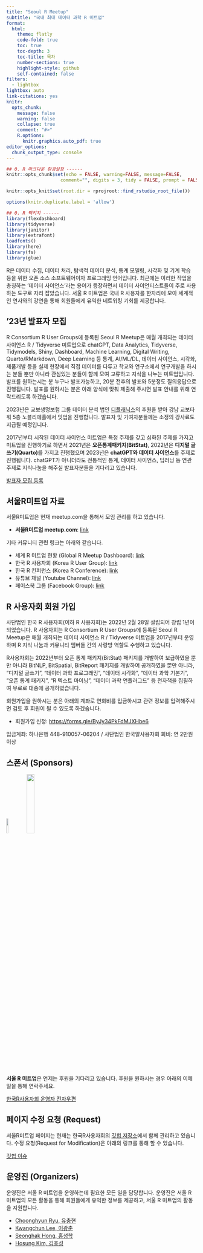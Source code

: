 ```yaml
---
title: "Seoul R Meetup"
subtitle: "국내 최대 데이터 과학 R 미트업"
format:
  html:
    theme: flatly
    code-fold: true
    toc: true
    toc-depth: 3
    toc-title: 목차
    number-sections: true
    highlight-style: github
    self-contained: false
filters:
  - lightbox
lightbox: auto
link-citations: yes
knitr:
  opts_chunk:
    message: false
    warning: false
    collapse: true
    comment: "#>"
    R.options:
      knitr.graphics.auto_pdf: true
editor_options:
  chunk_output_type: console
---
```


```r
## 0. R 마크다운 환경설정 ------
knitr::opts_chunk$set(echo = FALSE, warning=FALSE, message=FALSE,
                    comment="", digits = 3, tidy = FALSE, prompt = FALSE, fig.align = 'center')

knitr::opts_knit$set(root.dir = rprojroot::find_rstudio_root_file())

options(knitr.duplicate.label = 'allow')

## 0. R 팩키지 ------
library(flexdashboard)
library(tidyverse)
library(janitor)
library(extrafont)
loadfonts()
library(here)
library(fs)
library(glue)

```

R은 데이터 수집, 데이터 처리, 탐색적 데이터 분석, 통계 모델링, 시각화 및 기계 학습 등을 위한 오픈 소스 소프트웨어이자 프로그래밍 언어입니다. 최근에는 이러한 작업을 총칭하는 '데이터 사이언스'라는 용어가 등장하면서 데이터 사이언티스트들이 주로 사용하는 도구로 자리 잡았습니다. 서울 R 미트업은 국내 R 사용자를 한자리에 모아 세계적인 연사와의 강연을 통해 회원들에게 유익한 네트워킹 기회를 제공합니다.

## '23년 발표자 모집

R Consortium R User Groups에 등록된 Seoul R Meetup은 매월 개최되는 데이터 사이언스 R / Tidyverse 미트업으로 chatGPT, Data Analytics, Tidyverse, Tidymodels, Shiny, Dashboard, Machine Learning, Digital Writing, Quarto/RMarkdown, Deep Learning 등 통계, AI/ML/DL, 데이터 사이언스, 시각화, 제품개발 등을 실제 현장에서 직접 데이터를 다루고 학교와 연구소에서 연구개발을 하시는 분들 뿐만 아니라 관심있는 분들이 함께 모여 교류하고 지식을 나누는 미트업입니다. 발표를 원하는시는 분 누구나 발표가능하고, 20분 전후의 발표와 5분정도 질의응답으로 진행됩니다. 발표를 원하시는 분은 아래 양식에 맞춰 제출해 주시면 발표 안내를 위해 연락드리도록 하겠습니다.

2023년은 교보생명보험 그룹 데이터 분석 법인 [디플래닉스](https://www.dplanex.com/)의 후원을 받아 강남 교보타워 5층 노블리에홀에서 밋업을 진행합니다. 발표자 및 기여자분들께는 소정의 강사료도 지급될 예정입니다. 

2017년부터 시작된 데이터 사이언스 미트업은 특정 주제를 갖고 심화된 주제를 가지고 미트업을 진행하기로 하면서 2021년은 **오픈통계패키지(BitStat)**, 2022년은 **디지털 글쓰기(Quarto)**를 가지고 진행했으며 2023년은 **chatGPT와 데이터 사이언스**를 주제로 진행됩니다. chatGPT가 아니더라도 전통적인 통계, 데이터 사이언스, 딥러닝 등 연관 주제로 지식나눔을 해주실 발표자분들을 기다리고 있습니다.

[발표자 모집 등록](https://forms.gle/pcr8y54jRMBz3pDa9)

## 서울R미트업 자료

서울R미트업은 현재 meetup.com을 통해서 모임 관리를 하고 있습니다.

- **서울R미트업 meetup.com**: [link](https://www.meetup.com/seoul-r-meetup)

기타 커뮤니티 관련 링크는 아래와 같습니다.

- 세계 R 미트업 현황 (Global R Meetup Dashboard): [link](https://r-community.org/usergroups/)
- 한국 R 사용자회 (Korea R User Group): [link](https://r2bit.com/)
- 한국 R 컨퍼런스 (Korea R Conference): [link](https://use-r.kr/)
- 유튜브 채널 (Youtube Channel): [link](https://www.youtube.com/channel/UCW-epmIvjBEhhVXw_F0Nqbw)
- 페이스북 그룹 (Facebook Group): [link](https://www.facebook.com/groups/tidyverse)


## R 사용자회 회원 가입

사단법인 한국 R 사용자회(이하 R 사용자회)는 2022년 2월 28일 설립되어 창립 1년이 되었습니다. R 사용자회는 R Consortium R User Groups에 등록된 Seoul R Meetup은 매월 개최되는 데이터 사이언스 R / Tidyverse 미트업을 2017년부터 운영하며 R 지식 나눔과 커뮤니티 멤버들 간의 사랑방 역할도 수행하고 있습니다.

R사용자회는 2022년부터 오픈 통계 패키지(BitStat) 패키지를 개발하여 보급하였을 뿐만 아니라 BitNLP, BitSpatial, BitReport 패키지를 개발하여 공개하였을 뿐만 아니라, "디지털 글쓰기", "데이터 과학 프로그래밍", "데이터 시각화", "데이터 과학 기본기", "오픈 통계 패키지", "R 텍스트 마이닝", "데이터 과학 언플러그드" 등 전자책을 집필하여 무료로 대중에 공개하였습니다.

회원가입을 원하시는 분은 아래의 계좌로 연회비를 입금하시고 관련 정보를 입력해주시면 검토 후 회원이 될 수 있도록 하겠습니다.

- 회원가입 신청: [https://forms.gle/ByJy34PkFdMJXHbe6](https://forms.gle/ByJy34PkFdMJXHbe6)

입금계좌: 하나은행 448-910057-06204 / 사단법인 한국알사용자회
회비: 연 2만원 이상

## 스폰서 (Sponsors)

[![](./fig/R_Consortium-logo-vertical-color.png){width=10%}](https://www.r-consortium.org/)
[![](./fig/dplanex_EN.png){width=20%}](https://www.dplanex.com/)

**서울 R 미트업**은 언제는 후원을 기다리고 있습니다. 후원을 원하시는 경우 아래의 이메일을 통해 연락주세요.

[한국R사용자회 운영자 전자우편](mailto:admin@r2bit.com)

## 페이지 수정 요청 (Request)

서울R미트업 페이지는 현재는 한국R사용자회의 [깃헙 저장소](https://github.com/bit2r/seoul-r)에서 함께 관리하고 있습니다.
수정 요청(Request for Modification)은 아래의 링크를 통해 할 수 있습니다.

[깃헙 이슈](https://github.com/bit2r/seoul-r/issues)

## 운영진 (Organizers)

운영진은 서울 R 미트업을 운영하는데 필요한 모든 일을 담당합니다. 운영진은 서울 R 미트업의 모든 활동을 통해 회원들에게 유익한 정보를 제공하고, 서울 R 미트업의 활동을 지원합니다.

- [Choonghyun Ryu, 유충현](https://github.com/choonghyunryu)
- [Kwangchun Lee, 이광춘](https://github.com/statkclee)
- [Seonghak Hong, 홍성학](https://github.com/euriion/)
- [Hosung Kim, 김호성](https://github.com/joygram/)
